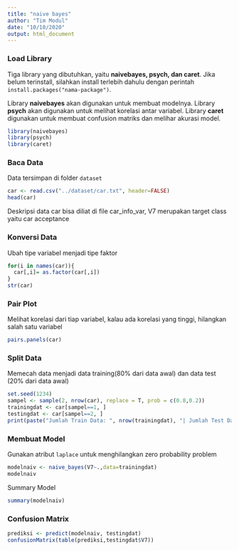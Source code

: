 ---
title: "naive bayes"
author: "Tim Modul"
date: "10/10/2020"
output: html_document
---

### Load Library
Tiga library yang dibutuhkan, yaitu **naivebayes, psych, dan caret**. Jika belum terinstall, silahkan install terlebih dahulu dengan perintah `install.packages("nama-package")`.

Library **naivebayes** akan digunakan untuk membuat modelnya. Library **psych** akan digunakan untuk melihat korelasi antar variabel. Library **caret** digunakan untuk membuat confusion matriks dan melihar akurasi model.

```{r message=FALSE, warning=FALSE}
library(naivebayes)
library(psych)
library(caret)
```


### Baca Data
Data tersimpan di folder `dataset`
```{r}
car <- read.csv("../dataset/car.txt", header=FALSE)
head(car)
```

Deskripsi data car bisa diliat di file car_info_var, V7 merupakan target class yaitu car acceptance

### Konversi Data
Ubah tipe variabel menjadi tipe faktor
```{r}
for(i in names(car)){
  car[,i]= as.factor(car[,i])
}
str(car)
```

### Pair Plot
Melihat korelasi dari tiap variabel, kalau ada korelasi yang tinggi, hilangkan salah satu variabel
```{r}
pairs.panels(car)
```

### Split Data
Memecah data menjadi data training(80% dari data awal) dan data test (20% dari data awal)
```{r}
set.seed(1234)
sampel <- sample(2, nrow(car), replace = T, prob = c(0.8,0.2))
trainingdat <- car[sampel==1, ]
testingdat <- car[sampel==2, ]
print(paste("Jumlah Train Data: ", nrow(trainingdat), "| Jumlah Test Data: ", nrow(testingdat)))
```

### Membuat Model
Gunakan atribut `laplace` untuk menghilangkan zero probability problem
```{r message=FALSE, warning=FALSE}
modelnaiv <- naive_bayes(V7~.,data=trainingdat)
modelnaiv
```
Summary Model
```{r}
summary(modelnaiv)
```

### Confusion Matrix
```{r}
prediksi <- predict(modelnaiv, testingdat)
confusionMatrix(table(prediksi,testingdat$V7))
```

